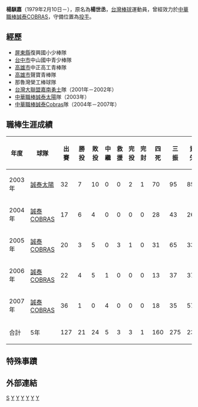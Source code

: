 {{blpsources|time=2022-05-04}}{{Infobox CPBL player|
bgcolor1=#F47920|
bgcolor2=#6d7380|
textcolor1=#FFF200|
textcolor2=#FFF200|
name=楊騏嘉|
image=|
width=|
position=投手|
team=誠泰COBRAS|
number=34|
bats=右|
throws=右|
debutdate=3月8日|
debutyear=2003年|
debutteam=統一獅|
statyear=2008年|
stat1label=勝投－敗投|
stat1value=21－24|
stat2label=[[三振|三振]]－[[四死球|四死]]|
stat2value=275－160|
stat3label=[[防禦率|防禦率]]|
stat3value=4.79|
formerteams=<nowiki></nowiki>
*[[誠泰太陽|誠泰太陽]]（2003年）
*[[誠泰COBRAS|誠泰COBRAS]]（2004年－2007年）
}}
'''楊騏嘉'''（1979年2月10日－），原名為'''楊世丞'''，[[台灣|台灣]][[棒球|棒球]]運動員，曾經效力於[[中華職棒|中華職棒]][[誠泰COBRAS|誠泰COBRAS]]，守備位置為[[投手|投手]]。

==經歷==
*[[屏東縣|屏東縣]]復興國小少棒隊 
*[[台中市|台中市]]中山國中青少棒隊 
*[[高雄市|高雄市]]中正高工青棒隊 
*[[高雄市|高雄市]]聲寶青棒隊 
*那魯灣榮工棒球隊 
*[[台灣大聯盟|台灣大聯盟]][[嘉南勇士|嘉南勇士]]隊（2001年－2002年）
*[[中華職棒|中華職棒]][[誠泰太陽|誠泰太陽]]隊（2003年）
*[[中華職棒|中華職棒]][[誠泰Cobras|誠泰Cobras]]隊（2004年－2007年）
==職棒生涯成績==
{|border=1 width="800px"
|- align=middle 
!年度!!球隊!!出賽!!勝投!!敗投!!中繼!!救援!!完投!!完封!!四死!!三振!!責失!!投球局數!!防禦率
|- align="center"
|2003年||[[誠泰太陽|誠泰太陽]]||32||7||10||0||0||2||1||70||95||85||147.1||5.19
|- align="center"
|2004年||[[誠泰COBRAS|誠泰COBRAS]]||17||6||4||0||0||0||0||28||43||26||55.2||4.20
|- align="center"
|2005年||[[誠泰COBRAS|誠泰COBRAS]]||20||3||5||0||3||1||0||31||65||33||100.0||2.97
|- align="center"
|2006年||[[誠泰COBRAS|誠泰COBRAS]]||22||4||5||1||0||0||0||13||37||37||82.2||4.03
|- align="center"
|2007年||[[誠泰COBRAS|誠泰COBRAS]]||36||1||0||4||0||0||0||18||35||57||61.1||8.36
|- align=middle style="color:black; background-color:yellow"
!合計!!5年!!127||21||24||5||3||3||1||160||275||238||477.0||4.79
|}
==特殊事蹟==
==外部連結==
{{台灣棒球維基館}}


[[Category:楊姓|S]]
[[Category:在世人物|Y]]
[[Category:1979年出生|Y]]
[[Category:台灣棒球運動員|Y]]
{{Baseball-bio-stub}}
[[Category:嘉南勇士隊球員|Y]]
[[Category:誠泰COBRAS隊球員|Y]]
[[Category:桃園市人|Y]]